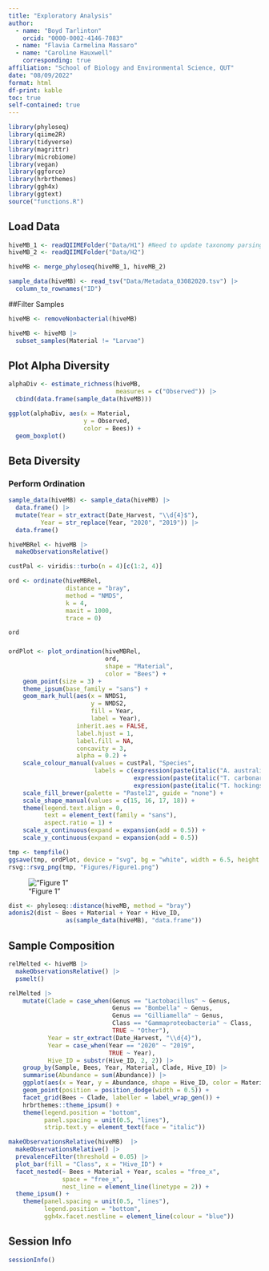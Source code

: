 ```yaml
---
title: "Exploratory Analysis"
author: 
  - name: "Boyd Tarlinton"
    orcid: "0000-0002-4146-7083"
  - name: "Flavia Carmelina Massaro"
  - name: "Caroline Hauxwell"
    corresponding: true
affiliation: "School of Biology and Environmental Science, QUT"
date: "08/09/2022"
format: html
df-print: kable
toc: true
self-contained: true
---
```


```r
library(phyloseq)
library(qiime2R)
library(tidyverse)
library(magrittr)
library(microbiome)
library(vegan)
library(ggforce)
library(hrbrthemes)
library(ggh4x)
library(ggtext)
source("functions.R")
```

## Load Data

```r
hiveMB_1 <- readQIIMEFolder("Data/H1") #Need to update taxonomy parsing
hiveMB_2 <- readQIIMEFolder("Data/H2")

hiveMB <- merge_phyloseq(hiveMB_1, hiveMB_2)

sample_data(hiveMB) <- read_tsv("Data/Metadata_03082020.tsv") |>
  column_to_rownames("ID")
```

##Filter Samples

```r
hiveMB <- removeNonbacterial(hiveMB)

hiveMB <- hiveMB |> 
  subset_samples(Material != "Larvae")
```

## Plot Alpha Diversity

```r
alphaDiv <- estimate_richness(hiveMB, 
                              measures = c("Observed")) |>
  cbind(data.frame(sample_data(hiveMB)))

ggplot(alphaDiv, aes(x = Material, 
                     y = Observed, 
                     color = Bees)) + 
  geom_boxplot()
```

## Beta Diversity

### Perform Ordination

```r
sample_data(hiveMB) <- sample_data(hiveMB) |> 
  data.frame() |> 
  mutate(Year = str_extract(Date_Harvest, "\\d{4}$"),
         Year = str_replace(Year, "2020", "2019")) |> 
  data.frame()

hiveMBRel <- hiveMB |> 
  makeObservationsRelative()

custPal <- viridis::turbo(n = 4)[c(1:2, 4)]

ord <- ordinate(hiveMBRel, 
                distance = "bray", 
                method = "NMDS", 
                k = 4, 
                maxit = 1000,
                trace = 0)

ord
```

### 

```r
ordPlot <- plot_ordination(hiveMBRel, 
                           ord, 
                           shape = "Material", 
                           color = "Bees") + 
    geom_point(size = 3) +
    theme_ipsum(base_family = "sans") +
    geom_mark_hull(aes(x = NMDS1, 
                       y = NMDS2, 
                       fill = Year, 
                       label = Year),
                   inherit.aes = FALSE,
                   label.hjust = 1,
                   label.fill = NA,
                   concavity = 3,
                   alpha = 0.2) +
    scale_colour_manual(values = custPal, "Species",
                        labels = c(expression(paste(italic("A. australis"))),
                                   expression(paste(italic("T. carbonaria"))),
                                   expression(paste(italic("T. hockingsi"))))) +
    scale_fill_brewer(palette = "Pastel2", guide = "none") +
    scale_shape_manual(values = c(15, 16, 17, 18)) +
    theme(legend.text.align = 0,
          text = element_text(family = "sans"),
          aspect.ratio = 1) +
    scale_x_continuous(expand = expansion(add = 0.5)) +
    scale_y_continuous(expand = expansion(add = 0.5))

tmp <- tempfile()
ggsave(tmp, ordPlot, device = "svg", bg = "white", width = 6.5, height = 6)
rsvg::rsvg_png(tmp, "Figures/Figure1.png")
```

!["Figure 1"](Figures/Figure1.png)

```r
dist <- phyloseq::distance(hiveMB, method = "bray")
adonis2(dist ~ Bees + Material + Year + Hive_ID, 
                as(sample_data(hiveMB), "data.frame"))
```

## Sample Composition

```r
relMelted <- hiveMB |>
  makeObservationsRelative() |>
  psmelt()

relMelted |> 
    mutate(Clade = case_when(Genus == "Lactobacillus" ~ Genus,
                             Genus == "Bombella" ~ Genus,
                             Genus == "Gilliamella" ~ Genus,
                             Class == "Gammaproteobacteria" ~ Class,
                             TRUE ~ "Other"),
           Year = str_extract(Date_Harvest, "\\d{4}"),
           Year = case_when(Year == "2020" ~ "2019",
                            TRUE ~ Year),
           Hive_ID = substr(Hive_ID, 2, 2)) |>
    group_by(Sample, Bees, Year, Material, Clade, Hive_ID) |> 
    summarise(Abundance = sum(Abundance)) |> 
    ggplot(aes(x = Year, y = Abundance, shape = Hive_ID, color = Material, group = Hive_ID)) +
    geom_point(position = position_dodge(width = 0.5)) +
    facet_grid(Bees ~ Clade, labeller = label_wrap_gen()) +
    hrbrthemes::theme_ipsum() +
    theme(legend.position = "bottom",
          panel.spacing = unit(0.5, "lines"),
          strip.text.y = element_text(face = "italic"))

makeObservationsRelative(hiveMB)  |> 
  makeObservationsRelative() |> 
  prevalenceFilter(threshold = 0.05) |>
  plot_bar(fill = "Class", x = "Hive_ID") + 
  facet_nested(~ Bees + Material + Year, scales = "free_x", 
               space = "free_x",
               nest_line = element_line(linetype = 2)) +
  theme_ipsum() +
    theme(panel.spacing = unit(0.5, "lines"),
          legend.position = "bottom",
          ggh4x.facet.nestline = element_line(colour = "blue"))
```

## Session Info

```r
sessionInfo()
```
